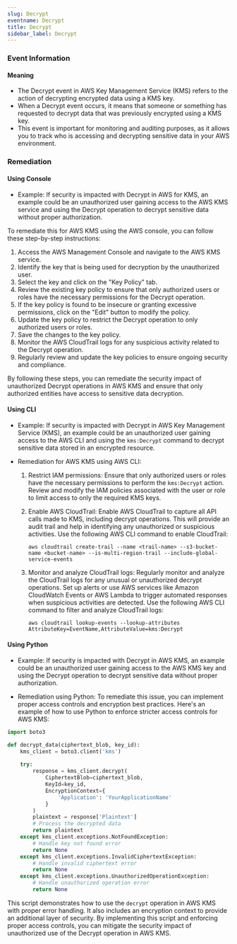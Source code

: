 ```yaml
--- 
slug: Decrypt
eventname: Decrypt
title: Decrypt
sidebar_label: Decrypt
---
```

                       
### Event Information

#### Meaning

- The Decrypt event in AWS Key Management Service (KMS) refers to the action of decrypting encrypted data using a KMS key.
- When a Decrypt event occurs, it means that someone or something has requested to decrypt data that was previously encrypted using a KMS key.
- This event is important for monitoring and auditing purposes, as it allows you to track who is accessing and decrypting sensitive data in your AWS environment.

### Remediation

#### Using Console

- Example: If security is impacted with Decrypt in AWS for KMS, an example could be an unauthorized user gaining access to the AWS KMS service and using the Decrypt operation to decrypt sensitive data without proper authorization.

To remediate this for AWS KMS using the AWS console, you can follow these step-by-step instructions:

1. Access the AWS Management Console and navigate to the AWS KMS service.
2. Identify the key that is being used for decryption by the unauthorized user.
3. Select the key and click on the "Key Policy" tab.
4. Review the existing key policy to ensure that only authorized users or roles have the necessary permissions for the Decrypt operation.
5. If the key policy is found to be insecure or granting excessive permissions, click on the "Edit" button to modify the policy.
6. Update the key policy to restrict the Decrypt operation to only authorized users or roles.
7. Save the changes to the key policy.
8. Monitor the AWS CloudTrail logs for any suspicious activity related to the Decrypt operation.
9. Regularly review and update the key policies to ensure ongoing security and compliance.

By following these steps, you can remediate the security impact of unauthorized Decrypt operations in AWS KMS and ensure that only authorized entities have access to sensitive data decryption.

#### Using CLI

- Example: If security is impacted with Decrypt in AWS Key Management Service (KMS), an example could be an unauthorized user gaining access to the AWS CLI and using the `kms:Decrypt` command to decrypt sensitive data stored in an encrypted resource.

- Remediation for AWS KMS using AWS CLI:
  1. Restrict IAM permissions: Ensure that only authorized users or roles have the necessary permissions to perform the `kms:Decrypt` action. Review and modify the IAM policies associated with the user or role to limit access to only the required KMS keys.
  
  2. Enable AWS CloudTrail: Enable AWS CloudTrail to capture all API calls made to KMS, including decrypt operations. This will provide an audit trail and help in identifying any unauthorized or suspicious activities. Use the following AWS CLI command to enable CloudTrail:
     ```
     aws cloudtrail create-trail --name <trail-name> --s3-bucket-name <bucket-name> --is-multi-region-trail --include-global-service-events
     ```
     
  3. Monitor and analyze CloudTrail logs: Regularly monitor and analyze the CloudTrail logs for any unusual or unauthorized decrypt operations. Set up alerts or use AWS services like Amazon CloudWatch Events or AWS Lambda to trigger automated responses when suspicious activities are detected. Use the following AWS CLI command to filter and analyze CloudTrail logs:
     ```
     aws cloudtrail lookup-events --lookup-attributes AttributeKey=EventName,AttributeValue=kms:Decrypt
     ```

#### Using Python

- Example: If security is impacted with Decrypt in AWS KMS, an example could be an unauthorized user gaining access to the AWS KMS key and using the Decrypt operation to decrypt sensitive data without proper authorization.

- Remediation using Python: To remediate this issue, you can implement proper access controls and encryption best practices. Here's an example of how to use Python to enforce stricter access controls for AWS KMS:

```python
import boto3

def decrypt_data(ciphertext_blob, key_id):
    kms_client = boto3.client('kms')
    
    try:
        response = kms_client.decrypt(
            CiphertextBlob=ciphertext_blob,
            KeyId=key_id,
            EncryptionContext={
                'Application': 'YourApplicationName'
            }
        )
        plaintext = response['Plaintext']
        # Process the decrypted data
        return plaintext
    except kms_client.exceptions.NotFoundException:
        # Handle key not found error
        return None
    except kms_client.exceptions.InvalidCiphertextException:
        # Handle invalid ciphertext error
        return None
    except kms_client.exceptions.UnauthorizedOperationException:
        # Handle unauthorized operation error
        return None
```

This script demonstrates how to use the `decrypt` operation in AWS KMS with proper error handling. It also includes an encryption context to provide an additional layer of security. By implementing this script and enforcing proper access controls, you can mitigate the security impact of unauthorized use of the Decrypt operation in AWS KMS.


 